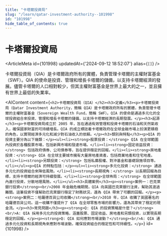```yaml
---
title: "卡塔爾投資局"
slug: "/learn/qatar-investment-authority--101998"
id: "101998"
hide_table_of_contents: true
---
```



# 卡塔爾投資局

<ArticleMeta id={101998} updatedAt={'2024-09-12 18:52:07'} alias={`[]`} />
<div className='border-solid border-b border-t-0 my-4 border-[var(--ifm-color-gray-300)]' />

卡塔爾投資局（QIA）是卡塔爾政府所有的實體，負責管理卡塔爾的主權財富基金（SWF）。QIA 的使命是投資、管理和增長卡塔爾的儲備，以支持卡塔爾經濟的發展。儘管卡塔爾的人口相對較少，但其主權財富基金是世界上最大的之一，並且擁有世界上最低的失業率。

<AIContent content={`<h2>卡塔爾投資局（QIA）</h2><h3>定義</h3><p>卡塔爾投資局（Qatar Investment Authority，簡稱 QIA）是卡塔爾政府所有的實體，負責管理卡塔爾的主權財富基金（Sovereign Wealth Fund，簡稱 SWF）。QIA 的使命是通過多元化的全球投資組合來投資、管理和增長卡塔爾的儲備，以支持卡塔爾經濟的長期發展。</p><h3>起源</h3><p>卡塔爾投資局成立於 2005 年，旨在通過有效管理和投資卡塔爾的石油和天然氣收入，確保國家財富的可持續增長。QIA 的成立標誌着卡塔爾政府在全球金融市場上扮演更積極的角色，以實現經濟多元化和減少對石油收入的依賴。</p><h3>類別與特點</h3><p>QIA 的投資主要分為以下幾類：</p><ul><li><strong>股票投資：</strong> QIA 在全球範圍內投資於各種股票市場，包括新興市場和發達市場。</li><li><strong>固定收益投資：</strong> 包括政府債券、公司債券等，旨在提供穩定的回報。</li><li><strong>房地產投資：</strong> QIA 在全球主要城市擁有大量房地產資產，包括商業地產和住宅地產。</li><li><strong>另類投資：</strong> 包括私募股權、對沖基金和基礎設施項目等。</li></ul><p>QIA 的特點包括：</p><ul><li><strong>多元化投資：</strong> 通過多元化的投資組合來降低風險。</li><li><strong>長期視角：</strong> 以長期回報為目標，支持卡塔爾的經濟可持續發展。</li><li><strong>全球佈局：</strong> 在全球範圍內進行投資，分散地理風險。</li></ul><h3>具體案例</h3><p><strong>案例一：巴克萊銀行投資</strong><br/>2008 年金融危機期間，QIA 向英國巴克萊銀行注資，幫助其渡過難關。這筆投資不僅幫助巴克萊銀行穩定了財務狀況，還為 QIA 帶來了可觀的回報。</p><p><strong>案例二：哈羅德百貨公司收購</strong><br/>2010 年，QIA 收購了英國著名的哈羅德百貨公司。這一收購不僅提升了 QIA 在全球零售市場的影響力，還為其帶來了穩定的現金流。</p><h3>常見問題</h3><p><strong>Q: QIA 的投資策略是什麼？</strong><br/>A: QIA 採用多元化的投資策略，涵蓋股票、固定收益、房地產和另類投資，以實現長期穩定的回報。</p><p><strong>Q: QIA 如何應對市場波動？</strong><br/>A: QIA 通過多元化投資和長期視角來應對市場波動，確保投資組合的穩定性和可持續性。</p>`} id={101998} />
